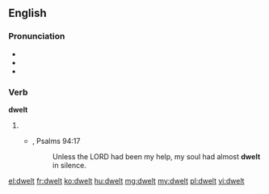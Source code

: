 ==English==

===Pronunciation===
* {{IPA|/ˈdwɛlt/}}
* {{audio|en-us-dwelt.ogg|Audio (US)}}
* {{rhymes|ɛlt}}

===Verb===
'''dwelt'''

# {{past of|[[dwell]]}}
#* {{RQ:Authorized Version}}, Psalms 94:17
#*: Unless the LORD had been my help, my soul had almost '''dwelt''' in silence.

[[el:dwelt]]
[[fr:dwelt]]
[[ko:dwelt]]
[[hu:dwelt]]
[[mg:dwelt]]
[[my:dwelt]]
[[pl:dwelt]]
[[vi:dwelt]]